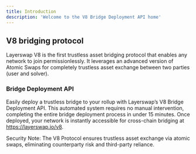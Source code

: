```yaml
---
title: Introduction
description: 'Welcome to the V8 Bridge Deployment API home'
---
```



## V8 bridging protocol
Layerswap V8 is the first trustless asset bridging protocol that enables any network to join permissionlessly. It leverages an advanced version of Atomic Swaps for completely trustless asset exchange between two parties (user and solver).

### Bridge Deployment API
Easily deploy a trustless bridge to your rollup with Layerswap’s V8 Bridge Deployment API. This automated system requires no manual intervention, completing the entire bridge deployment process in under 15 minutes. Once deployed, your network is instantly accessible for cross-chain bridging at https://layerswap.io/v8.

<HowItWorksSnippet />

<Note>
  Security Note: The V8 Protocol ensures trustless asset exchange via atomic swaps, eliminating counterparty risk and third-party reliance.
</Note>